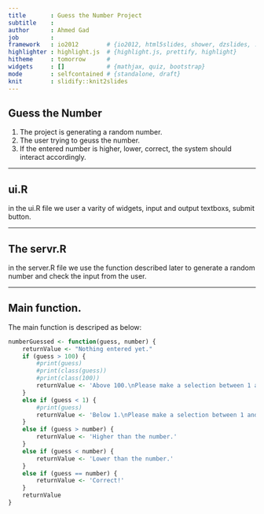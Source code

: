 ```yaml
---
title       : Guess the Number Project
subtitle    : 
author      : Ahmed Gad
job         : 
framework   : io2012        # {io2012, html5slides, shower, dzslides, ...}
highlighter : highlight.js  # {highlight.js, prettify, highlight}
hitheme     : tomorrow      # 
widgets     : []            # {mathjax, quiz, bootstrap}
mode        : selfcontained # {standalone, draft}
knit        : slidify::knit2slides
---
```


## Guess the Number

1. The project is generating a random number.
2. The user trying to geuss the number.
3. If the entered number is higher, lower, correct, the system should interact accordingly.


--- 



## ui.R

in the ui.R file we user a varity of widgets, input and output textboxs, submit button.

--- 


## The servr.R

in the server.R file we use the function described later to generate a random number and check the input from the user.

--- 

## Main function.

The main function is descriped as below:

```r
numberGuessed <- function(guess, number) {
    returnValue <- "Nothing entered yet."
    if (guess > 100) {
        #print(guess)
        #print(class(guess))
        #print(class(100))
        returnValue <- 'Above 100.\nPlease make a selection between 1 and 100.'
    }
    else if (guess < 1) {
        #print(guess)
        returnValue <- 'Below 1.\nPlease make a selection between 1 and 100.'
    }
    else if (guess > number) {
        returnValue <- 'Higher than the number.'
    }
    else if (guess < number) {
        returnValue <- 'Lower than the number.'
    }
    else if (guess == number) {
        returnValue <- 'Correct!'
    }
    returnValue
}
```
